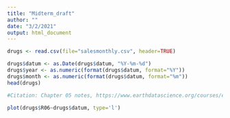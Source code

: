 ```yaml
---
title: "Midterm_draft"
author: ""
date: "3/2/2021"
output: html_document
---
```


```r
drugs <- read.csv(file="salesmonthly.csv", header=TRUE)

drugs$datum <- as.Date(drugs$datum, "%Y-%m-%d")
drugs$year <- as.numeric(format(drugs$datum, format="%Y"))
drugs$month <- as.numeric(format(drugs$datum, format="%m"))
head(drugs)

#Citation: Chapter 05 notes, https://www.earthdatascience.org/courses/earth-analytics/time-series-data/date-class-in-r/

plot(drugs$R06~drugs$datum, type='l')
```